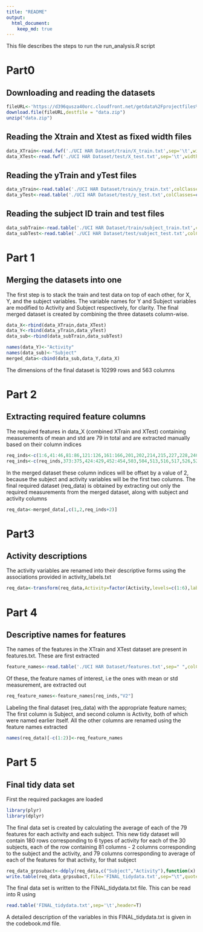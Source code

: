 ```yaml
---
title: "README"
output: 
  html_document:
    keep_md: true
---
```


This file describes the steps to run the run_analysis.R script

# Part0
## Downloading and reading the datasets

```r
fileURL<-'https://d396qusza40orc.cloudfront.net/getdata%2Fprojectfiles%2FUCI%20HAR%20Dataset.zip'
download.file(fileURL,destfile = "data.zip")
unzip("data.zip")
```
## Reading the Xtrain and Xtest as fixed width files
```r
data_XTrain<-read.fwf('./UCI HAR Dataset/train/X_train.txt',sep='\t',widths=rep(16,561),header = F)
data_XTest<-read.fwf('./UCI HAR Dataset/test/X_test.txt',sep='\t',widths=rep(16,561),header = F)
```
## Reading the yTrain and yTest files
```r
data_yTrain<-read.table('./UCI HAR Dataset/train/y_train.txt',colClasses=c("numeric"),header=F)
data_yTest<-read.table('./UCI HAR Dataset/test/y_test.txt',colClasses=c("numeric"),header=F)
```
## Reading the subject ID train and test files
```r
data_subTrain<-read.table('./UCI HAR Dataset/train/subject_train.txt',colClasses=c("numeric"),header=F)
data_subTest<-read.table('./UCI HAR Dataset/test/subject_test.txt',colClasses=c("numeric"),header=F)
```                         
# Part 1
## Merging the datasets into one

The first step is to stack the train and test data on top of each other, for X, Y, and the subject variables.
The variable names for Y and Subject variables are modified to Activity and Subject respectively, for clarity.
The final merged dataset is created by combining the three datasets column-wise.
```r
data_X<-rbind(data_XTrain,data_XTest)
data_Y<-rbind(data_yTrain,data_yTest)
data_sub<-rbind(data_subTrain,data_subTest)

names(data_Y)<-"Activity"
names(data_sub)<-"Subject"
merged_data<-cbind(data_sub,data_Y,data_X)

```

The dimensions of the final dataset is 10299 rows and 563 columns

# Part 2
## Extracting required feature columns 
The required features in data_X (combined XTrain and XTest) containing measurements of mean and std are 79 in total
and are extracted manually based on their column indices

```r
req_inds<-c(1:6,41:46,81:86,121:126,161:166,201,202,214,215,227,228,240,241,253,254,266:271,294:296,345:350)
req_inds<-c(req_inds,373:375,424:429,452:454,503,504,513,516,517,526,529,530,539,542,543,552)
```

In the merged dataset these column indices will be offset by a value of 2, because the subject and activity variables will be the first two columns.
The final required dataset (req_data) is obtained by extracting out only the required measurements from the merged dataset, along with subject and activity columns
```r
req_data<-merged_data[,c(1,2,req_inds+2)]
```
# Part3
## Activity descriptions 
The activity variables are renamed into their descriptive forms using the associations provided in activity_labels.txt
```r
req_data<-transform(req_data,Activity=factor(Activity,levels=c(1:6),labels=c("WALKING","WALKING_UPSTAIRS","WALKING_DOWNSTAIRS","SITTING","STANDING","LAYING")))
```
# Part 4
## Descriptive names for features
The names of the features in the XTrain and XTest dataset are present in features.txt. These are first extracted
```r
feature_names<-read.table('./UCI HAR Dataset/features.txt',sep=" ",colClasses=c("numeric","character"))
```
Of these, the feature names of interest, i.e the ones with mean or std measurement, are extracted out
```r
req_feature_names<-feature_names[req_inds,"V2"]
```
Labeling the final dataset (req_data) with the appropriate feature names; The first column is Subject, and second column 
is Activity, both of which were named earlier itself. All the other columns are renamed using the feature names extracted
```r
names(req_data)[-c(1:2)]<-req_feature_names
```
# Part 5
## Final tidy data set
First the required packages are loaded
```r
library(plyr)
library(dplyr)
```
The final data set is created by calculating the average of each of the 79 features for each activity and each subject. 
This new tidy dataset will contain 180 rows corresponding to 6 types of activity for each of the 30  subjects, each of the row containing 81 columns - 2 columns corresponding to the subject and the activity, and 79 columns corresponding to average of each of the features for that activity, for that subject
```r
req_data_grpsubact<-ddply(req_data,c("Subject","Activity"),function(x) colMeans(x[,-c(1:2)]))
write.table(req_data_grpsubact,file='FINAL_tidydata.txt',sep="\t",quote = F,row.names =F)
```
The final data set is written to the FINAL_tidydata.txt file. This can be read into R using 
```r
read.table('FINAL_tidydata.txt',sep='\t',header=T)
```
A detailed description of the variables in this FINAL_tidydata.txt is given in the codebook.md file.